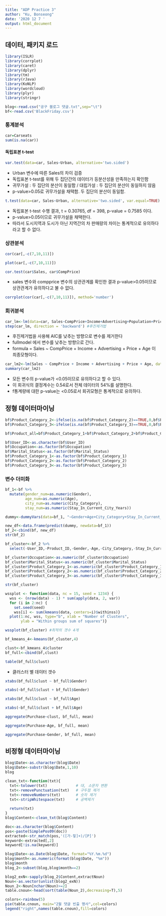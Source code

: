 ---
title: "ADP Practice 3"
author: "Ku, Bonseong"
date: '2020 12 7 '
output: html_document
---

## 데이터, 패키지 로드
```{r, warning=FALSE, message=FALSE}
library(ISLR)
library(corrplot)
library(caret)
library(dplyr)
library(tm)
library(rJava)
library(KoNLP)
library(wordcloud)
library(plyr)
library(stringr)

blog<-read.csv("공구 블로그 댓글.txt",sep="\t")
bf<-read.csv('BlackFriday.csv')
```

### 통계분석
```{r}
car=Carseats
sum(is.na(car))
```
#### 독립표본 t-test
```{r}
var.test(data=car, Sales~Urban, alternative='two.sided')
```
- Urban 변수에 따른 Sales의 차이 검증
- 독립표본 t-test를 위해 두 집단간의 데이터가 등분산성을 만족하는지 확인함
- 귀무가설 : 두 집단의 분산이 동일함 / 대립가설 : 두 집단의 분산이 동일하지 않음
- p-value>0.05로 귀무가설을 채택함. 두 집단의 분산이 동일함.
```{r}
t.test(data=car, Sales~Urban, alternative='two.sided', var.equal=TRUE)
```
- 독립표본 t-test 수행 결과, t = 0.30765, df = 398, p-value = 0.7585 이다.
- p-value>0.05이므로 귀무가설을 채택한다.
- 따라서 도시지역과 도시가 아닌 지역간의 차 판매량의 차이는 통계적으로 유의하다라고 할 수 없다.

### 상관분석
```{r}
cor(car[,-c(7,10,11)])
```
```{r}
plot(car[,-c(7,10,11)])
```

```{r}
cor.test(car$Sales, car$CompPrice) 
```
- sales 변수와 compprice 변수의 상관관계를 확인한 결과 p-value>0.05이므로 상관관계가 유의하다고 불 수 없다.

```{r}
corrplot(cor(car[,-c(7,10,11)]), method='number')
```

### 회귀분석
```{r}
car_lm<-lm(data=car, Sales~CompPrice+Income+Advertising+Population+Price+Age+Education)
step(car_lm, direction = 'backward') #후진제거법
```

- 후진제거법을 사용해 AIC를 낮추는 방향으로 변수를 제거한다
- fullmodel 에서 변수를 낮추는 방향으로 간다.
- formula = Sales ~ CompPrice + Income + Advertising + Price + Age 이 최종모형이다.
```{r}
car_lm2<-lm(Sales ~ CompPrice + Income + Advertising + Price + Age, data = car)
summary(car_lm2)

```

- 모든 변수의 p-value가 <0.05이므로 유의하다고 할 수 있다.
- 이 회귀식의 결정계수는 0.54로서 전체 데이터의 54%를 설명한다.
- f통계량에 대한 p-value는 <0.05로서 회귀모형은 통계적으로 유의하다.

## 정형 데이터마이닝
```{r}
bf$Product_Category_2<-ifelse(is.na(bf$Product_Category_2)==TRUE,0,bf$Product_Category_2) # 결측치 대체
bf$Product_Category_3<-ifelse(is.na(bf$Product_Category_3)==TRUE,0,bf$Product_Category_3)
```
```{r}
bf$Product_all=bf$Product_Category_1+bf$Product_Category_2+bf$Product_Category_3

```
```{r}
bf$User_ID<-as.character(bf$User_ID)
bf$Occupation<-as.factor(bf$Occupation)
bf$Marital_Status<-as.factor(bf$Marital_Status)
bf$Product_Category_1<-as.factor(bf$Product_Category_1)
bf$Product_Category_2<-as.factor(bf$Product_Category_2)
bf$Product_Category_3<-as.factor(bf$Product_Category_3)
```
### 변수 더미화
```{r}
bf_1<-bf %>%
  mutate(gender_num=as.numeric(Gender),
         age_num=as.numeric(Age),
         city_num=as.numeric(City_Category),
         stay_num=as.numeric(Stay_In_Current_City_Years))

dummy<-dummyVars(data=bf_1, "~Gender+Age+City_Category+Stay_In_Current_City_Years")

new_df<-data.frame(predict(dummy, newdata=bf_1))
bf_2<-cbind(bf, new_df)
str(bf_2)
```

```{r}
bf_cluster<-bf_2 %>%
  select(-User_ID,-Product_ID,-Gender,-Age,-City_Category,-Stay_In_Current_City_Years,-Product_all)

bf_cluster$Occupation<-as.numeric(bf_cluster$Occupation)
bf_cluster$Marital_Status<-as.numeric(bf_cluster$Marital_Status)
bf_cluster$Product_Category_1<-as.numeric(bf_cluster$Product_Category_1)
bf_cluster$Product_Category_2<-as.numeric(bf_cluster$Product_Category_2)
bf_cluster$Product_Category_3<-as.numeric(bf_cluster$Product_Category_3)

str(bf_cluster)
```
```{r}
wssplot <- function(data, nc = 15, seed = 1234) {
  wss <- (nrow(data) - 1) * sum(apply(data, 2, var))
  for (i in 2:nc) {
    set.seed(seed)
    wss[i] <- sum(kmeans(data, centers=i)$withinss)}
  plot(1:nc, wss, type="b", xlab = "Number of Clusters",
       ylab = "Within groups sum of squares")}

wssplot(bf_cluster) #최적의 갯수 4개
```
```{r}
bf_kmeans_4<-kmeans(bf_cluster,4)
```

```{r}
clust<-bf_kmeans_4$cluster
bf_full<-cbind(bf,clust)

table(bf_full$clust)
```
- 클러스터 별 데이터 갯수
```{r}
xtabs(bf_full$clust ~ bf_full$Gender)
```
```{r}
xtabs(~bf_full$clust + bf_full$Gender)
```
```{r}
xtabs(bf_full$clust ~ bf_full$Age)
```
```{r}
xtabs(~bf_full$clust + bf_full$Age)
```
```{r}
aggregate(Purchase~clust, bf_full, mean) 
```
```{r}
aggregate(Purchase~Age, bf_full, mean) 
```
```{r}
aggregate(Purchase~Gender, bf_full, mean) 
```

## 비정형 데이터마이닝
```{r}
blog$Date<-as.character(blog$Date)
blog$Date<-substr(blog$Date,1,10)
blog
```
```{r}
clean_txt<-function(txt){
  txt<-tolower(txt)             # 대, 소문자 변환
  txt<-removePunctuation(txt)   # 구두점 제거
  txt<-removeNumbers(txt)       # 숫자 제거
  txt<-stripWhitespace(txt)     # 공백제거
  
  return(txt)
}
blog$Content<-clean_txt(blog$Content)
```
```{r}
doc<-as.character(blog$Content)
pos<-paste(SimplePos09(doc))
extracted<-str_match(pos,'([가-힣]+)/[P]')
keyword<-extracted[,2]
keyword[!is.na(keyword)]
```
```{r}
blog$Date<-as.Date(blog$Date, format="%Y.%m.%d")
blog$month<-as.numeric(format(blog$Date, "%m"))
blog$month
blog_2<-subset(blog,blog$month==2)
```
```{r}
blog2_exN<-sapply(blog_2$Content,extractNoun)
Noun<-as.vector(unlist(blog2_exN))
Noun_2<-Noun[nchar(Noun)>=2]
table.cnoun<-head(sort(table(Noun_2),decreasing=T),5)
```
```{r}
colors<-rainbow(5)
pie(table.cnoun, main="2월 댓글 빈출 명사",col=colors)
legend("right",names(table.cnoun),fill=colors)
```
